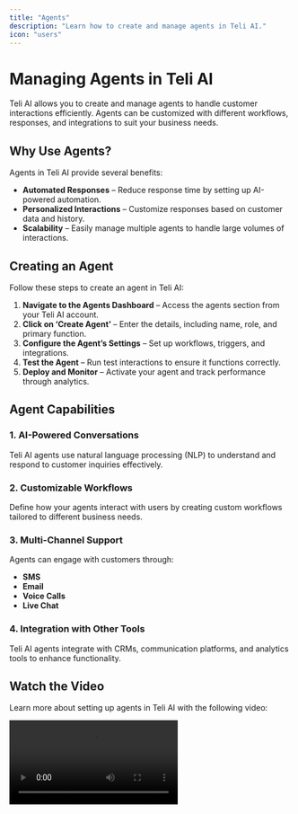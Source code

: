 ```yaml
---
title: "Agents"
description: "Learn how to create and manage agents in Teli AI."
icon: "users"
---
```


# Managing Agents in Teli AI

Teli AI allows you to create and manage agents to handle customer interactions efficiently. Agents can be customized with different workflows, responses, and integrations to suit your business needs.

## Why Use Agents?

Agents in Teli AI provide several benefits:

- **Automated Responses** – Reduce response time by setting up AI-powered automation.
- **Personalized Interactions** – Customize responses based on customer data and history.
- **Scalability** – Easily manage multiple agents to handle large volumes of interactions.

## Creating an Agent

Follow these steps to create an agent in Teli AI:

1. **Navigate to the Agents Dashboard** – Access the agents section from your Teli AI account.
2. **Click on ‘Create Agent’** – Enter the details, including name, role, and primary function.
3. **Configure the Agent’s Settings** – Set up workflows, triggers, and integrations.
4. **Test the Agent** – Run test interactions to ensure it functions correctly.
5. **Deploy and Monitor** – Activate your agent and track performance through analytics.

## Agent Capabilities

### 1. **AI-Powered Conversations**

Teli AI agents use natural language processing (NLP) to understand and respond to customer inquiries effectively.

### 2. **Customizable Workflows**

Define how your agents interact with users by creating custom workflows tailored to different business needs.

### 3. **Multi-Channel Support**

Agents can engage with customers through:

- **SMS**
- **Email**
- **Voice Calls**
- **Live Chat**

### 4. **Integration with Other Tools**

Teli AI agents integrate with CRMs, communication platforms, and analytics tools to enhance functionality.

## Watch the Video

Learn more about setting up agents in Teli AI with the following video:

<video
  controls
  className="w-full aspect-video"
  src="https://res.cloudinary.com/dpazvavqx/video/upload/v1741987428/yeacr69ybcbhvilhwrsd.mp4"
/>
